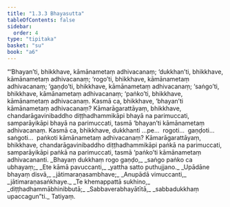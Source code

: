 ```yaml
---
title: "1.3.3 Bhayasutta"
tableOfContents: false
sidebar:
  order: 4
type: "tipitaka"
basket: "su"
book: "a6"
---
```



<DynamicBreadcrumb />

<Division number="23" book="a6">

<Paragraph number="142" book="a6">
“‘Bhayan’ti, bhikkhave, kāmānametaṃ adhivacanaṃ; ‘dukkhan’ti, bhikkhave, kāmānametaṃ adhivacanaṃ; ‘rogo’ti, bhikkhave, kāmānametaṃ adhivacanaṃ; ‘gaṇḍo’ti, bhikkhave, kāmānametaṃ adhivacanaṃ; ‘saṅgo’ti, bhikkhave, kāmānametaṃ adhivacanaṃ; ‘paṅko’ti, bhikkhave, kāmānametaṃ adhivacanaṃ.
</Paragraph>

<Paragraph number="143" book="a6">
Kasmā ca, bhikkhave, ‘bhayan’ti kāmānametaṃ adhivacanaṃ? Kāmarāgarattāyaṃ, bhikkhave, chandarāgavinibaddho diṭṭhadhammikāpi bhayā na parimuccati, samparāyikāpi bhayā na parimuccati, tasmā ‘bhayan’ti kāmānametaṃ adhivacanaṃ. Kasmā ca, bhikkhave, dukkhanti …pe…  rogoti…  gaṇḍoti…  saṅgoti…  paṅkoti kāmānametaṃ adhivacanaṃ? Kāmarāgarattāyaṃ, bhikkhave, chandarāgavinibaddho diṭṭhadhammikāpi paṅkā na parimuccati, samparāyikāpi paṅkā na parimuccati, tasmā ‘paṅko’ti kāmānametaṃ adhivacananti.
</Paragraph>

<Paragraph number="144" type="verses" book="a6">
_Bhayaṃ dukkhaṃ rogo gaṇḍo,_  
_saṅgo paṅko ca ubhayaṃ;_  
_Ete kāmā pavuccanti,_  
_yattha satto puthujjano._  

</Paragraph>

<Paragraph number="145" type="verses" book="a6">
_Upādāne bhayaṃ disvā,_  
_jātimaraṇasambhave;_  
_Anupādā vimuccanti,_  
_jātimaraṇasaṅkhaye._  

</Paragraph>

<Paragraph number="146" type="verses" book="a6">
_Te khemappattā sukhino,_  
_diṭṭhadhammābhinibbutā;_  
_Sabbaverabhayātītā,_  
_sabbadukkhaṃ upaccagun”ti._  


</Paragraph>
</Division>

<Paragraph number="147" type="center" book="a6">
Tatiyaṃ.
</Paragraph>